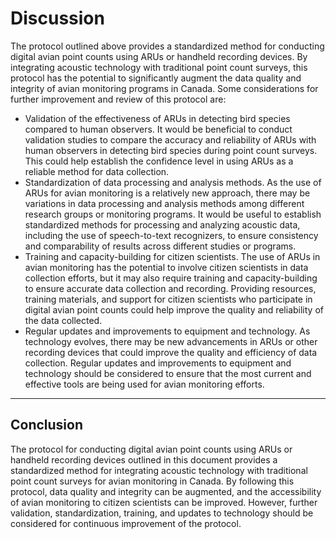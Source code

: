 # Discussion

The protocol outlined above provides a standardized method for conducting digital avian point counts using ARUs or handheld recording devices. By integrating acoustic technology with traditional point count surveys, this protocol has the potential to significantly augment the data quality and integrity of avian monitoring programs in Canada. Some considerations for further improvement and review of this protocol are:

- Validation of the effectiveness of ARUs in detecting bird species compared to human observers. It would be beneficial to conduct validation studies to compare the accuracy and reliability of ARUs with human observers in detecting bird species during point count surveys. This could help establish the confidence level in using ARUs as a reliable method for data collection.
- Standardization of data processing and analysis methods. As the use of ARUs for avian monitoring is a relatively new approach, there may be variations in data processing and analysis methods among different research groups or monitoring programs. It would be useful to establish standardized methods for processing and analyzing acoustic data, including the use of speech-to-text recognizers, to ensure consistency and comparability of results across different studies or programs.
- Training and capacity-building for citizen scientists. The use of ARUs in avian monitoring has the potential to involve citizen scientists in data collection efforts, but it may also require training and capacity-building to ensure accurate data collection and recording. Providing resources, training materials, and support for citizen scientists who participate in digital avian point counts could help improve the quality and reliability of the data collected.
- Regular updates and improvements to equipment and technology. As technology evolves, there may be new advancements in ARUs or other recording devices that could improve the quality and efficiency of data collection. Regular updates and improvements to equipment and technology should be considered to ensure that the most current and effective tools are being used for avian monitoring efforts.

---

## Conclusion

The protocol for conducting digital avian point counts using ARUs or handheld recording devices outlined in this document provides a standardized method for integrating acoustic technology with traditional point count surveys for avian monitoring in Canada. By following this protocol, data quality and integrity can be augmented, and the accessibility of avian monitoring to citizen scientists can be improved. However, further validation, standardization, training, and updates to technology should be considered for continuous improvement of the protocol.
